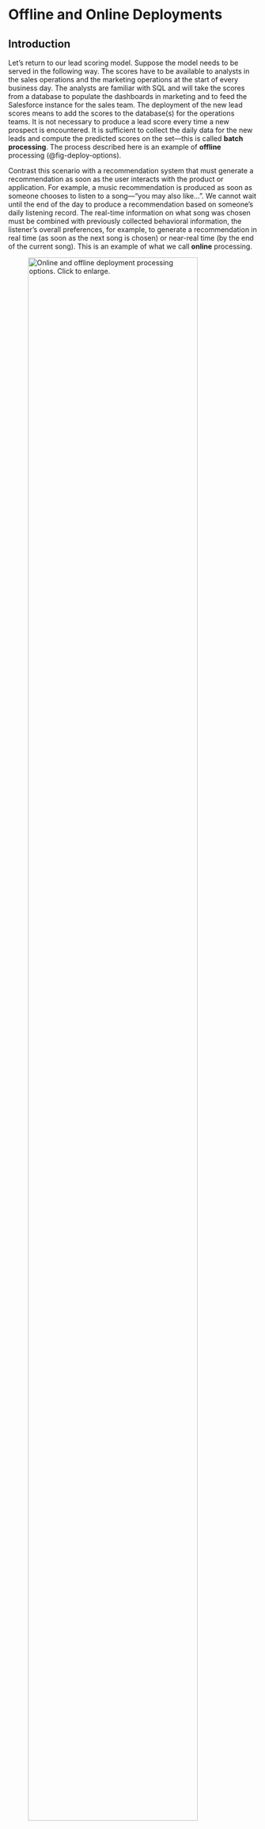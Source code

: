
# Offline and Online Deployments {#sec-offline-online}

<!---
Great multi-part blog series on deploying ML models
https://mlinproduction.com/deploying-machine-learning-models/
--->


## Introduction

Let's return to our lead scoring model. Suppose the model needs to be served
in the following way. The scores have to be available to analysts in the sales
operations and the marketing operations at the start of every business day. 
The analysts are familiar with SQL and will take the scores from a database
to populate the dashboards in marketing and to feed the Salesforce instance for
the sales team. The deployment of the new lead scores means to add the scores
to the database(s) for the operations teams. It is not necessary to produce a 
lead score every time a new prospect is encountered. It is sufficient to collect
the daily data for the new leads and compute the predicted scores on the set---this
is called **batch processing**. The process described here is an example of 
**offline** processing (@fig-deploy-options).

Contrast this scenario with a recommendation system that must generate a recommendation
as soon as the user interacts with the product or application. For example, a
music recommendation is produced as soon as someone chooses to listen to a song---"you
may also like...". We cannot wait until the end of the day to produce a recommendation
based on someone's daily listening record. The real-time information on what 
song was chosen must be combined with previously collected behavioral information, 
the listener's overall preferences, for example, to generate a recommendation in
real time (as soon as the next song is chosen) or near-real time (by the end of the
current song). This is an example of what we call **online** processing.

![Online and offline deployment processing options. Click to enlarge.](images/DeploymentOptions.png){#fig-deploy-options fig-align=center width=90% .lightbox}

A data science model can be served offline in some applications and online in 
other situations. The recommender system that issues recommendations on demand
when someone interacts with the system is served online. However, if the top 4
recommendations for each customer are to be included in a weekly e-mail from
marketing to the customers, then it makes sense to pre-compute offline the 
recommendations for all customers and pull them into the e-mails as needed.


## Offline Processing

Offline processing is also called batch processing because the model is applied
to a batch of records at once. Offline processing is suitable for situations
where instant results (low-latency responses) are not required and where 
throughput is more important than immediacy.

If you get a chance to deploy a data science solution offline, you should take it.
Service-level agreements (SLAs) are the contracts between a service-level provider
(you!) and a customer (the consumer of the model output). Consumers can be external
customers or internal users such as an IT department, or the operations team of
a business unit. In offline processing the end user of the model output does not
directly interact with the model results, they are frequently stored and then 
processed before consumed by the end user. In the lead scoring example, the end
users are the members of the sales team who use the lead scores to prioritize
which potential customers to contact. The scores are served to them through the
Salesforce application. The direct consumer of the model output is the operations
team that pulls the daily scores from a database using SQL.

SLAs for offline processing are less strict. Whether the model scores the batch
in 50 milliseconds or 30 minutes is irrelevant as long as the new scores are
available when needed. This gives more flexibility in choosing the infrastructure
for processing. Standard architectures work fine, whereas low-latency online 
systems require specialized streaming data engines, load balancing, and failover
guarantees. Handling failures in offline systems by restarting the job is acceptable
as long as the results are delivered within the SLA. 

The data used in offline scoring is managed the same way as the training data. 
New records are formed based on the new info for scoring, merged with other
attributes in the training data, and features are engineered on the combined
data prior to scoring. Merging the new data with third-party data and historical
data stored in other data platforms is part of the data engineering step of
the scoring engine and can be performed prior to or as part of the batch 
processing.

Examples of offline applications are shown in @fig-deploy-options. They have in 
common that the delivery of the model results is periodic and asynchronous from
the collection of new data. Note, however, that an application can be offline,
real-time, or near real-time. A business dashboard, for example, can display
information that was processed in batch, or can be updated in real time when
new information becomes available. The correct approach depends on the application.
A dashboard with sales revenue data for financial planning purposes can be 
updated once per day or once per week. Similarly for the billing dashboard shown
in @fig-grafana-billing. However, the chief sales officer wants to see updates
in near-real time, within 30 minutes of deal closure. 

![Grafana dashboard for billing information. [Source](https://logit.io/blog/post/top-grafana-dashboards-and-visualisations/#28-grafana-billing-dashboard).](images/GrafanaBilling.png){#fig-grafana-billing fig-align=center width=90%}

An application monitoring devices on a network for cybersecurity breaches needs to respond 
within seconds of when an alert is issued (@fig-grafana-network).

![Grafana dashboard for monitoring NAS devices on a network. [Source](https://logit.io/blog/post/top-grafana-dashboards-and-visualisations/#10-truenas-dashboard).](images/GrafanaNASMonitor.jpeg){#fig-grafana-network fig-align=center width=90%}


## Online Processing

Online applications process data as soon as they become available (real time) or after a small
delay (near real time). The path you choose depends on the latency requirements 
and your stomach for building complex high-performance systems. A credit card
fraud-detection system might have a latency SLA of less than 50 milliseconds
from receipt of the transaction data to issuance of a probability of fraud. Such 
SLAs ensure that there is no delay at the point of sale; the customer does not
notice that a fraud probability calculation was part of the transaction. This
is a real time system. Detecting medicare/medicaid fraud, on the other hand, 
requires lengthy investigations and network analysis that are performed offline.

Know Your Customer (KYC) applications in banking and fintech fall into the 
near-real time category. When you open an online banking account, documents are
scanned and compared to databases to verify your identity and assess credit risk.
Humans are in the loop to make decisions about edge cases. This happens within
seconds or minutes from initiating the transaction. It could be done in an 
offline process where the bank processes a batch of account requests on demand 
(when a sufficient number of new requests have come in) or at fixed time intervals.
While offline checks are done for deeper background checks or more detailed 
diligence for high-risk transactions, processing what can be done in near-real
time creates a much better customer experience.

Real-time online systems are the most complex deployment option to implement. 
You should not go there unless the business case requires it. Over-engineering
a solution with streaming data and low-latency response times is a mistake 
where that is not necessary. Online systems are not designed for throughput but
for speed and resiliency. Retrying a failed job and doubling the response time
might violate SLAs. Instead, active/active N+1 failover, where each system component
has at least one independent backup component, and calculations are done by 
more than one unit, guarantee that you always have a result within SLA if a 
component fails---even if that means additional computations.


:::{.assignment}
::::{.assignment-header}
Exercises
::::
::::{.assignment-container}

**Red Light Camera**

![](images/RedLightCamera.webp){fig-align=center width=40%}

A red light camera detects potential traffic violations in real time. Cameras
take multiple pictures when they detect a vehicle moving after the light turns
red and they are taking several seconds of video. While the data collection 
is in real time, discuss what systems would look like that determine violations 
and fines in 

* real time
* near real time
* offline

You are the city manager installing red light cameras all over town. 
What deployment processing mode do you choose and why? Shame on 
you, by the way.


**Airport Security**

When you pass through airport security after checking in, the first stage is
an identification check in front of a TSA officer. They check your ID (Real ID,
driver's licence, passport, ...) and sometimes your boarding pass before your 
stuff is being scanned. Is this (should it be) a real-time or near-real time 
operation?
::::
:::

---

A particular challenge in online systems is the management of data. Models are
trained offline on historical data sets that support batch processing of features.
The same feature engineering steps can be difficult to perform when the model
is served online. The data needed to score the model combines information gathered
in real time and data from other sources. For model training, the analytic data
set was processed ahead of time. At Uber Eats, for example, online estimation of 
the time to delivery combines information from the payload (the request) such 
as time of day and delivery location with historical variables such as 
average meal preparation time over the last seven days, and near-real time
calculated features such as meal preparation for the last hour.

During scoring, the necessary pieces of information
must be gathered on the fly unless they have been pre-processed and are available 
in a feature store. Calling out to other APIs, pulling records from
offline databases, and so on, adds processing time and failure points. 

Infrastructures for real-time online processing with complex data sources are
thus highly complex systems. Their design and maintenance is beyond what a data
scientist or a data science team can handle. @fig-michelangelo is a schema of the 
online and offline prediction logic of Michelangelo---the in-house machine learning 
platform at Uber, discussed in [this](https://www.infoq.com/articles/uber-eats-time-predictions/) 
blog. The figure reflects the architecture in 2019, it has most likely not gotten
any simpler since then. Offline feature stores in Hive and online feature stores
in Cassandra work together to serve data for online processing. Because online
processing cannot directly access the HDFS/Hive store, features for online 
processing are pre-computed and served through the highly available Cassandra
database with low latency. All models are trained offline and made available to
applications through a Cassandra model repository. Offline predictions use 
Spark, onine predictions have their own service.

![Michelangelo at Uber for offline and online predictions in 2019. [Source](https://www.infoq.com/articles/uber-eats-time-predictions/).](images/Michelangelo.webp){#fig-michelangelo fig-align=center width=90% .lightbox}

From the blog

:::{.quote}
The online part is primarily for making predictions with real-time and near real-time 
data that is collected via Kafka and pre-processed by streaming engines like Samza, 
Flink, etc. Eventually, they would be persisted in Cassandra feature stores. For 
the offline part, data collected from different sources would be pre-processed by
SparkSQL and persisted in HIVE feature stores. Then we’ll train models based on 
the algorithms provided by the platform, which supports everything in Spark MLlib, 
some deep learning models, etc.
:::



